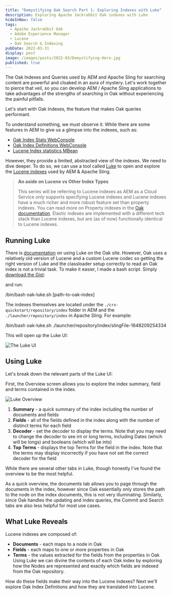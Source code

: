 ```yaml
---
title: "Demystifying Oak Search Part 1: Exploring Indexes with Luke"
description: Exploring Apache Jackrabbit Oak indexes with Luke
hideInNav: false
tags:
  - Apache Jackrabbit Oak
  - Adobe Experience Manager
  - Lucene
  - Oak Search & Indexing
pubDate: 2022-03-31
display: post
image: /images/posts/2022-03/Demystifying-Hero.jpg
published: true
---
```


  

The Oak Indexes and Queries used by AEM and Apache Sling for searching content are powerful and cloaked in an aura of mystery. Let's work together to pierce that veil, so you can develop AEM / Apache Sling applications to take advantages of the strengths of searching in Oak without experiencing the painful pitfalls. 

Let's start with Oak Indexes, the feature that makes Oak queries performant.   
  
To understand something, we must observe it. While there are some features in AEM to give us a glimpse into the indexes, such as:  

* [Oak Index Stats WebConsole](http://localhost:4502/system/console/status-oak-index-stats)
* [Oak Index Definitions WebConsole](http://localhost:4502/system/console/status-oak-index-defn)
* [Lucene Index statistics MBean](http://localhost:4502/system/console/jmx/org.apache.jackrabbit.oak%3Aname%3DLucene+Index+statistics%2Ctype%3DLuceneIndex)

However, they provide a limited, abstracted view of the indexes. We need to dive deeper. To do so, we can use a tool called [Luke](https://github.com/DmitryKey/luke) to open and explore the [Lucene indexes](https://jackrabbit.apache.org/oak/docs/query/lucene.html) used by AEM & Apache Sling.

> **An aside on Lucene vs Other Index Types**  
>  
> This series will be referring to Lucene indexes as AEM as a Cloud Service _only_ supports specifying Lucene indexes and Lucene indexes have a much richer and more robust feature set than property indexes. You can read more on Property indexes in the [Oak documentation](https://jackrabbit.apache.org/oak/docs/query/lucene.html#lucene-vs-property). Elastic indexes are implemented with a different tech stack than Lucene indexes, but are (as of now) functionally identical to Lucene indexes.

  
## Running Luke

  
There is [documentation](https://jackrabbit.apache.org/oak/docs/query/lucene-old.html#Analyzing%5Fcreated%5FLucene%5FIndex) on using Luke on the Oak site. However, Oak uses a relatively old version of Lucene and a custom Lucene codec so getting the right version of Luke and the classloader setup correctly to read an Oak index is not a trivial task. To make it easier, I made a bash script. Simply [download the Gist](https://gist.github.com/klcodanr/d9bdb8671f055d1e0f24c9713ba0e833#file-oak-luke-sh):  

and run:  

/bin/bash oak-luke.sh [path-to-oak-index]

The indexes themselves are located under the `./crx-quickstart/repository/index` folder in AEM and the `./launcher/repository/index` in Apache Sling. For example:   

/bin/bash oak-luke.sh ./launcher/repository/index/slingFile-1648209254334

This will open up the Luke UI:

  

![The Luke UI](/images/posts/2022-03/Luke-UI.png)

  

## Using Luke

  
Let's break down the relevant parts of the Luke UI:

First, the Overview screen allows you to explore the index summary, field and terms contained in the index.

  

![Luke Overview](/images/posts/2022-03/Luke-Overview-Annotated.png)

  
1. **Summary** \- a quick summary of the index including the number of documents and fields
2. **Fields** \- all of the fields defined in the index along with the number of distinct terms for each field
3. **Decoder** \- set the decoder to display the terms. Note that you may need to change the decoder to see int or long terms, including Dates (which will be longs) and booleans (which will be ints)
4. **Top Terms** \- displays the top Terms for the field in the index. Note that the terms may display incorrectly if you have not set the correct decoder for the field

While there are several other tabs in Luke, though honestly I've found the overview to be the most helpful.

As a quick overview, the documents tab allows you to page through the documents in the index, however since Oak essentially only stores the path to the node on the index documents, this is not very illuminating. Similarly, since Oak handles the updating and index queries, the Commit and Search tabs are also less helpful for most use cases.

  

## What Luke Reveals

  
Lucene indexes are composed of:

* **Documents** \- each maps to a node in Oak
* **Fields** \- each maps to one or more properties in Oak
* **Terms** \- the values extracted for the fields from the properties in Oak
Using Luke we can divine the contents of each Oak index by exploring how the Nodes are represented and exactly which fields are indexed from the Oak repository.  
  
 How do these fields make their way into the Lucene indexes? Next we'll explore Oak Index Definitions and how they are translated into Lucene.  
  
